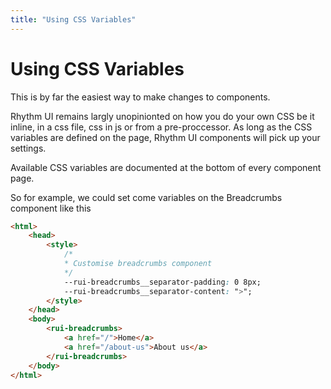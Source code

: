 ```yaml
---
title: "Using CSS Variables"
---
```



# Using CSS Variables

This is by far the easiest way to make changes to components.

Rhythm UI remains largly unopinionted on how you do your own CSS be it inline, in a css file, css in js or from a pre-proccessor. As long as the CSS variables are defined
on the page, Rhythm UI components will pick up your settings.

Available CSS variables are documented at the bottom of every component page.

So for example, we could set come variables on the Breadcrumbs component like this

```html
<html>
	<head>
		<style>
			/*
			* Customise breadcrumbs component
			*/
			--rui-breadcrumbs__separator-padding: 0 8px;
			--rui-breadcrumbs__separator-content: ">";
		</style>
	</head>
	<body>
		<rui-breadcrumbs>
			<a href="/">Home</a>
			<a href="/about-us">About us</a>
		</rui-breadcrumbs>
	</body>
</html>
```